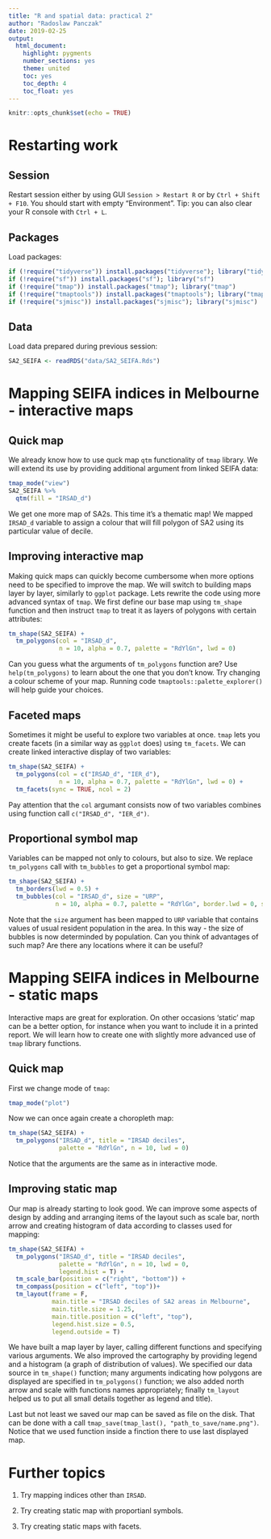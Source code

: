 ```yaml
---
title: "R and spatial data: practical 2"
author: "Radoslaw Panczak"
date: 2019-02-25
output: 
  html_document: 
    highlight: pygments
    number_sections: yes
    theme: united
    toc: yes
    toc_depth: 4
    toc_float: yes
---
```


```r
knitr::opts_chunk$set(echo = TRUE)
```

# Restarting work

## Session 

Restart session either by using GUI `Session > Restart R` or by `Ctrl + Shift + F10`. You should start with empty "Environment". Tip: you can also clear your R console with `Ctrl + L`. 

## Packages 

Load packages:

```r
if (!require("tidyverse")) install.packages("tidyverse"); library("tidyverse")
if (!require("sf")) install.packages("sf"); library("sf")
if (!require("tmap")) install.packages("tmap"); library("tmap")
if (!require("tmaptools")) install.packages("tmaptools"); library("tmaptools")
if (!require("sjmisc")) install.packages("sjmisc"); library("sjmisc")
```

## Data 

Load data prepared during previous session:

```r
SA2_SEIFA <- readRDS("data/SA2_SEIFA.Rds")
```

# Mapping SEIFA indices in Melbourne - interactive maps

## Quick map

We already know how to use quck map `qtm` functionality of `tmap` library. We will extend its use by providing additional argument from linked SEIFA data:

```r
tmap_mode("view")
SA2_SEIFA %>% 
  qtm(fill = "IRSAD_d")
```

We get one more map of SA2s. This time it's a thematic map! We mapped `IRSAD_d` variable to assign a colour that will fill polygon of SA2 using its particular value of decile.

## Improving interactive map

Making quick maps can quickly become cumbersome when more options need to be specified to improve the map. We will switch to building maps layer by layer, similarly to `ggplot` package. Lets rewrite the code using more advanced syntax of `tmap`. We first define our base map using `tm_shape` function and then instruct `tmap` to treat it as layers of polygons with certain attributes:


```r
tm_shape(SA2_SEIFA) +
  tm_polygons(col = "IRSAD_d", 
              n = 10, alpha = 0.7, palette = "RdYlGn", lwd = 0)
```

Can you guess what the arguments of `tm_polygons` function are? Use `help(tm_polygons)` to learn about the one that you don't know. Try changing a colour scheme of your map. Running code `tmaptools::palette_explorer()` will help guide your choices. 

## Faceted maps

Sometimes it might be useful to explore two variables at once. `tmap` lets you create facets (in a similar way as `ggplot` does) using `tm_facets`. We can create linked interactive display of two variables:

```r
tm_shape(SA2_SEIFA) +
  tm_polygons(col = c("IRSAD_d", "IER_d"), 
              n = 10, alpha = 0.7, palette = "RdYlGn", lwd = 0) +
  tm_facets(sync = TRUE, ncol = 2)
```

Pay attention that the `col` argumant consists now of two variables combines using function call `c("IRSAD_d", "IER_d")`.

## Proportional symbol map

Variables can be mapped not only to colours, but also to size. We replace `tm_polygons` call with `tm_bubbles` to get a proportional symbol map:

```r
tm_shape(SA2_SEIFA) +
  tm_borders(lwd = 0.5) +
  tm_bubbles(col = "IRSAD_d", size = "URP", 
             n = 10, alpha = 0.7, palette = "RdYlGn", border.lwd = 0, scale = 0.5)

```

Note that the `size` argument has been mapped to `URP` variable that contains values of usual resident population in the area. In this way - the size of bubbles is now determinded by population. Can you think of advantages of such map? Are there any locations where it can be useful?

# Mapping SEIFA indices in Melbourne - static maps

Interactive maps are great for exploration. On other occasions ‘static’ map can be a better option, for instance when you want to include it in a printed report. We will learn how to create one with slightly more advanced use of `tmap` library functions.

## Quick map

First we change mode of `tmap`:

```r
tmap_mode("plot")
```

Now we can once again create a choropleth map:

```r
tm_shape(SA2_SEIFA) +
  tm_polygons("IRSAD_d", title = "IRSAD deciles", 
              palette = "RdYlGn", n = 10, lwd = 0) 
```

Notice that the arguments are the same as in interactive mode.

## Improving static map

Our map is already starting to look good. We can improve some aspects of design by adding and arranging items of the layout such as scale bar, north arrow and creating histogram of data according to classes used for mapping: 

```r
tm_shape(SA2_SEIFA) +
  tm_polygons("IRSAD_d", title = "IRSAD deciles", 
              palette = "RdYlGn", n = 10, lwd = 0,
              legend.hist = T) +
  tm_scale_bar(position = c("right", "bottom")) +
  tm_compass(position = c("left", "top"))+
  tm_layout(frame = F, 
            main.title = "IRSAD deciles of SA2 areas in Melbourne",
            main.title.size = 1.25, 
            main.title.position = c("left", "top"),
            legend.hist.size = 0.5, 
            legend.outside = T)
```

We have built a map layer by layer, calling different functions and specifying various arguments. We also improved the cartography by providing legend and a histogram (a graph of distribution of values). 
We specified our data source in `tm_shape()` function; many arguments indicating how polygons are displayed are specified in `tm_polygons()` function; we also added north arrow and scale with functions names appropriately; finally `tm_layout` helped us to put all small details together as legend and title). 

Last but not least we saved our map can be saved as file on the disk. That can be done with a call `tmap_save(tmap_last(), "path_to_save/name.png")`. Notice that we used function inside a finction there to use last displayed map.


# Further topics

1. Try mapping indices other than `IRSAD`.

2. Try creating static map with proportianl symbols.

3. Try creating static maps with facets.

